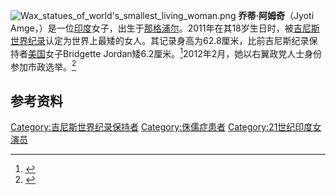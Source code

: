 [[File:Wax_statues_of_world's_smallest_living_woman.png|thumb]]
'''乔蒂·阿姆奇'''（Jyoti Amge，{{bd|1993年|12月16日||}}）是一位[[印度|印度]]女子，出生于[[那格浦尔|那格浦尔]]。2011年在其18岁生日时，被[[吉尼斯世界纪录|吉尼斯世界纪录]]认定为世界上最矮的女人。其记录身高为62.8厘米，比前吉尼斯纪录保持者[[美国|美国]]女子Bridgette Jordan矮6.2厘米。<ref>{{cite web | language = zh-cn | publisher = 吉尼斯网 | title = 世界上最矮的女人 Jyoti Amge | url = http://www.jinisi.net/g/158.html | date = 2011-12-21 | accessdate = 2012-02-13 | deadurl = yes | archiveurl = https://archive.is/20120908062947/http://www.jinisi.net/g/158.html | archivedate = 2012-09-08 }}</ref>2012年2月，她以右翼政党人士身份参加市政选举。<ref>{{cite web | language = zh-cn | publisher = 网易 | title = 界最矮女性参加印度选举 | url = http://news.163.com/photoview/00AO0001/20689.html#p=7PQJ9FNU00AO0001 | date = 2012-02-09 | accessdate = 2012-02-13 | archive-date = 2012-02-12 | archive-url = https://web.archive.org/web/20120212082132/http://news.163.com/photoview/00AO0001/20689.html#p=7PQJ9FNU00AO0001 | dead-url = no }}</ref>
==参考资料==
{{reflist}}
[[Category:吉尼斯世界纪录保持者|Category:吉尼斯世界纪录保持者]]
[[Category:侏儒症患者|Category:侏儒症患者]]
[[Category:21世纪印度女演员|Category:21世纪印度女演员]]